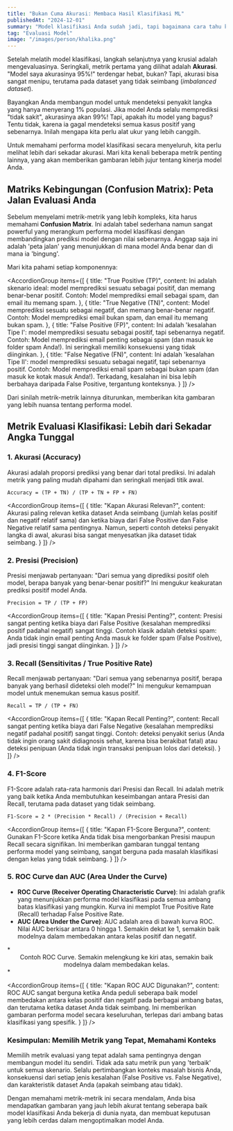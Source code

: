 ```yaml
---
title: "Bukan Cuma Akurasi: Membaca Hasil Klasifikasi ML"
publishedAt: "2024-12-01"
summary: "Model klasifikasi Anda sudah jadi, tapi bagaimana cara tahu kalau hasilnya benar-benar bagus? Akurasi saja tidak cukup! Mari kita bedah metrik evaluasi penting lainnya."
tag: "Evaluasi Model"
image: "/images/person/khalika.png"
---
```


Setelah melatih model klasifikasi, langkah selanjutnya yang krusial adalah mengevaluasinya. Seringkali, metrik pertama yang dilihat adalah **Akurasi**. "Model saya akurasinya 95%!" terdengar hebat, bukan? Tapi, akurasi bisa sangat menipu, terutama pada dataset yang tidak seimbang (*imbalanced dataset*).

Bayangkan Anda membangun model untuk mendeteksi penyakit langka yang hanya menyerang 1% populasi. Jika model Anda selalu memprediksi "tidak sakit", akurasinya akan 99%! Tapi, apakah itu model yang bagus? Tentu tidak, karena ia gagal mendeteksi semua kasus positif yang sebenarnya. Inilah mengapa kita perlu alat ukur yang lebih canggih.

Untuk memahami performa model klasifikasi secara menyeluruh, kita perlu melihat lebih dari sekadar akurasi. Mari kita kenali beberapa metrik penting lainnya, yang akan memberikan gambaran lebih jujur tentang kinerja model Anda.

## Matriks Kebingungan (Confusion Matrix): Peta Jalan Evaluasi Anda

Sebelum menyelami metrik-metrik yang lebih kompleks, kita harus memahami **Confusion Matrix**. Ini adalah tabel sederhana namun sangat powerful yang merangkum performa model klasifikasi dengan membandingkan prediksi model dengan nilai sebenarnya. Anggap saja ini adalah 'peta jalan' yang menunjukkan di mana model Anda benar dan di mana ia 'bingung'.

<Table 
  data={{
    headers: [
      { content: "", key: "header" },
      { content: "Prediksi Positif", key: "pred_pos" },
      { content: "Prediksi Negatif", key: "pred_neg" }
    ],
    rows: [
      ["Aktual Positif", "True Positive (TP)", "False Negative (FN)"],
      ["Aktual Negatif", "False Positive (FP)", "True Negative (TN)"]
    ]
  }}
/>

Mari kita pahami setiap komponennya:

<AccordionGroup 
    items={[
      {
        title: "True Positive (TP)",
        content: <Text variant="body-default-s" onBackground="neutral-weak">Ini adalah skenario ideal: model memprediksi sesuatu sebagai positif, dan memang benar-benar positif. Contoh: Model memprediksi email sebagai spam, dan email itu memang spam.</Text>
      },
      {
        title: "True Negative (TN)",
        content: <Text variant="body-default-s" onBackground="neutral-weak">Model memprediksi sesuatu sebagai negatif, dan memang benar-benar negatif. Contoh: Model memprediksi email bukan spam, dan email itu memang bukan spam.</Text>
      },
      {
        title: "False Positive (FP)",
        content: <Text variant="body-default-s" onBackground="neutral-weak">Ini adalah 'kesalahan Tipe I': model memprediksi sesuatu sebagai positif, tapi sebenarnya negatif. Contoh: Model memprediksi email penting sebagai spam (dan masuk ke folder spam Anda!). Ini seringkali memiliki konsekuensi yang tidak diinginkan.</Text>
      },
      {
        title: "False Negative (FN)",
        content: <Text variant="body-default-s" onBackground="neutral-weak">Ini adalah 'kesalahan Tipe II': model memprediksi sesuatu sebagai negatif, tapi sebenarnya positif. Contoh: Model memprediksi email spam sebagai bukan spam (dan masuk ke kotak masuk Anda!). Terkadang, kesalahan ini bisa lebih berbahaya daripada False Positive, tergantung konteksnya.</Text>
      }
    ]}
/>

Dari sinilah metrik-metrik lainnya diturunkan, memberikan kita gambaran yang lebih nuansa tentang performa model.

## Metrik Evaluasi Klasifikasi: Lebih dari Sekadar Angka Tunggal

### 1. Akurasi (Accuracy)

Akurasi adalah proporsi prediksi yang benar dari total prediksi. Ini adalah metrik yang paling mudah dipahami dan seringkali menjadi titik awal.

`Accuracy = (TP + TN) / (TP + TN + FP + FN)`

<AccordionGroup 
    items={[
      {
        title: "Kapan Akurasi Relevan?",
        content: <Text variant="body-default-s" onBackground="neutral-weak">Akurasi paling relevan ketika dataset Anda seimbang (jumlah kelas positif dan negatif relatif sama) dan ketika biaya dari False Positive dan False Negative relatif sama pentingnya. Namun, seperti contoh deteksi penyakit langka di awal, akurasi bisa sangat menyesatkan jika dataset tidak seimbang.</Text>
      }
    ]}
/>

### 2. Presisi (Precision)

Presisi menjawab pertanyaan: "Dari semua yang diprediksi positif oleh model, berapa banyak yang benar-benar positif?" Ini mengukur keakuratan prediksi positif model Anda.

`Precision = TP / (TP + FP)`

<AccordionGroup 
    items={[
      {
        title: "Kapan Presisi Penting?",
        content: <Text variant="body-default-s" onBackground="neutral-weak">Presisi sangat penting ketika biaya dari False Positive (kesalahan memprediksi positif padahal negatif) sangat tinggi. Contoh klasik adalah deteksi spam: Anda tidak ingin email penting Anda masuk ke folder spam (False Positive), jadi presisi tinggi sangat diinginkan.</Text>
      }
    ]}
/>

### 3. Recall (Sensitivitas / True Positive Rate)

Recall menjawab pertanyaan: "Dari semua yang sebenarnya positif, berapa banyak yang berhasil dideteksi oleh model?" Ini mengukur kemampuan model untuk menemukan semua kasus positif.

`Recall = TP / (TP + FN)`

<AccordionGroup 
    items={[
      {
        title: "Kapan Recall Penting?",
        content: <Text variant="body-default-s" onBackground="neutral-weak">Recall sangat penting ketika biaya dari False Negative (kesalahan memprediksi negatif padahal positif) sangat tinggi. Contoh: deteksi penyakit serius (Anda tidak ingin orang sakit didiagnosis sehat, karena bisa berakibat fatal) atau deteksi penipuan (Anda tidak ingin transaksi penipuan lolos dari deteksi).</Text>
      }
    ]}
/>

### 4. F1-Score

F1-Score adalah rata-rata harmonis dari Presisi dan Recall. Ini adalah metrik yang baik ketika Anda membutuhkan keseimbangan antara Presisi dan Recall, terutama pada dataset yang tidak seimbang.

`F1-Score = 2 * (Precision * Recall) / (Precision + Recall)`

<AccordionGroup 
    items={[
      {
        title: "Kapan F1-Score Berguna?",
        content: <Text variant="body-default-s" onBackground="neutral-weak">Gunakan F1-Score ketika Anda tidak bisa mengorbankan Presisi maupun Recall secara signifikan. Ini memberikan gambaran tunggal tentang performa model yang seimbang, sangat berguna pada masalah klasifikasi dengan kelas yang tidak seimbang.</Text>
      }
    ]}
/>

### 5. ROC Curve dan AUC (Area Under the Curve)

*   **ROC Curve (Receiver Operating Characteristic Curve)**: Ini adalah grafik yang menunjukkan performa model klasifikasi pada semua ambang batas klasifikasi yang mungkin. Kurva ini memplot True Positive Rate (Recall) terhadap False Positive Rate.
*   **AUC (Area Under the Curve)**: AUC adalah area di bawah kurva ROC. Nilai AUC berkisar antara 0 hingga 1. Semakin dekat ke 1, semakin baik modelnya dalam membedakan antara kelas positif dan negatif.

<Media src="/images/blog/chart.png" alt="Contoh ROC Curve" aspectRatio="16/9" radius="l" />
*<center>Contoh ROC Curve. Semakin melengkung ke kiri atas, semakin baik modelnya dalam membedakan kelas.</center>*

<AccordionGroup 
    items={[
      {
        title: "Kapan ROC AUC Digunakan?",
        content: <Text variant="body-default-s" onBackground="neutral-weak">ROC AUC sangat berguna ketika Anda peduli seberapa baik model membedakan antara kelas positif dan negatif pada berbagai ambang batas, dan terutama ketika dataset Anda tidak seimbang. Ini memberikan gambaran performa model secara keseluruhan, terlepas dari ambang batas klasifikasi yang spesifik.</Text>
      }
    ]}
/>

### Kesimpulan: Memilih Metrik yang Tepat, Memahami Konteks

Memilih metrik evaluasi yang tepat adalah sama pentingnya dengan membangun model itu sendiri. Tidak ada satu metrik pun yang 'terbaik' untuk semua skenario. Selalu pertimbangkan konteks masalah bisnis Anda, konsekuensi dari setiap jenis kesalahan (False Positive vs. False Negative), dan karakteristik dataset Anda (apakah seimbang atau tidak).

Dengan memahami metrik-metrik ini secara mendalam, Anda bisa mendapatkan gambaran yang jauh lebih akurat tentang seberapa baik model klasifikasi Anda bekerja di dunia nyata, dan membuat keputusan yang lebih cerdas dalam mengoptimalkan model Anda.